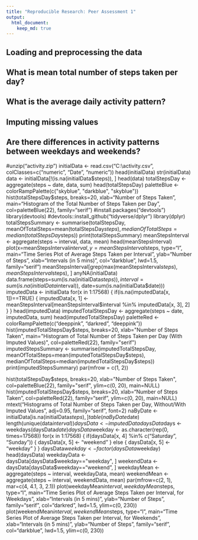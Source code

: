```yaml
---
title: "Reproducible Research: Peer Assessment 1"
output: 
  html_document:
    keep_md: true
---
```



## Loading and preprocessing the data



## What is mean total number of steps taken per day?



## What is the average daily activity pattern?



## Imputing missing values



## Are there differences in activity patterns between weekdays and weekends?


#unzip("activity.zip")
initialData <- read.csv("C:\\activity.csv", colClasses=c("numeric", "Date", "numeric"))
head(initialData)
str(initialData)
data <- initialData[!(is.na(initialData$steps)), ]
head(data)
totalStepsDay <- aggregate(steps ~ date, data, sum)
head(totalStepsDay)
paletteBlue <- colorRampPalette(c("skyblue", "darkblue", "skyblue"))
hist(totalStepsDay$steps, breaks=20, xlab="Number of Steps Taken", 
main="Histogram of the Total Number of Steps Taken per Day",
col=paletteBlue(22), family="serif")
#install.packages("devtools")
library(devtools)
#devtools::install_github("tidyverse/dplyr")
library(dplyr)
totalStepsSummary <- summarise(totalStepsDay, meanOfTotalSteps=mean(totalStepsDay$steps),
medianOfTotalSteps=median(totalStepsDay$steps))
print(totalStepsSummary)
meanStepsInterval <- aggregate(steps ~ interval, data, mean)
head(meanStepsInterval)
plot(x=meanStepsInterval$interval, y=meanStepsInterval$steps, type="l",
     main="Time Series Plot of Average Steps Taken per Interval",
     ylab="Number of Steps", xlab="Intervals (in 5 mins)",
     col="darkblue", lwd=1.5, family="serif")
meanStepsInterval[grep(max(meanStepsInterval$steps), meanStepsInterval$steps), ]
anyNA(initialData)
data.frame(steps=sum(is.na(initialData$steps)), 
           interval=sum(is.na(initialData$interval)), 
           date=sum(is.na(initialData$date)))
imputedData <- initialData
for(x in 1:17568) {
  if(is.na(imputedData[x, 1])==TRUE) {
    imputedData[x, 1] <- meanStepsInterval[meanStepsInterval$interval %in% imputedData[x, 3], 2]
  }
}
head(imputedData)
imputedTotalStepsDay <- aggregate(steps ~ date, imputedData, sum)
head(imputedTotalStepsDay)
paletteRed <- colorRampPalette(c("deeppink", "darkred", "deeppink"))
hist(imputedTotalStepsDay$steps, breaks=20, xlab="Number of Steps Taken", 
     main="Histogram of Total Number of Steps Taken per Day (With Imputed Values)",
     col=paletteRed(22), family="serif")
imputedStepsSummary <- summarise(imputedTotalStepsDay, 
                                 meanOfTotalSteps=mean(imputedTotalStepsDay$steps), 
                                 medianOfTotalSteps=median(imputedTotalStepsDay$steps))  
print(imputedStepsSummary)
par(mfrow = c(1, 2))

hist(totalStepsDay$steps, breaks=20, xlab="Number of Steps Taken", 
     col=paletteBlue(22), family="serif", ylim=c(0, 20), main=NULL)
hist(imputedTotalStepsDay$steps, breaks=20, xlab="Number of Steps Taken", 
     col=paletteRed(22), family="serif", ylim=c(0, 20), main=NULL)
mtext("Histograms of Total Number of Steps Taken per Day, Without/With Imputed Values",
      adj=0.95, family="serif", font=2)
naByDate <- initialData[is.na(initialData$steps), ]
table(naByDate$date)
length(unique(data$interval))
daysData <- imputedData
daysData$days <- weekdays(daysData$date)
daysData$weekday <- as.character(rep(0, times=17568))
for(x in 1:17568) {
  if(daysData[x, 4] %in% c("Saturday", "Sunday")) {
    daysData[x, 5] <- "weekend"
  } else {
    daysData[x, 5] <- "weekday"
  }
}
daysData$weekday <- factor(daysData$weekday)
head(daysData)
weekdayData <- daysData[daysData$weekday=="weekday", ]
weekendData <- daysData[daysData$weekday=="weekend", ]
weekdayMean <- aggregate(steps ~ interval, weekdayData, mean)
weekendMean <- aggregate(steps ~ interval, weekendData, mean)
par(mfrow=c(2, 1), mar=c(4, 4.1, 3, 2.1))
plot(weekdayMean$interval, weekdayMean$steps, type="l",
     main="Time Series Plot of Average Steps Taken per Interval, for Weekdays",
     xlab="Intervals (in 5 mins)", ylab="Number of Steps", family="serif",
     col="darkred", lwd=1.5, ylim=c(0, 230))
plot(weekendMean$interval, weekendMean$steps, type="l",
     main="Time Series Plot of Average Steps Taken per Interval, for Weekends",
     xlab="Intervals (in 5 mins)", ylab="Number of Steps", family="serif",
     col="darkblue", lwd=1.5, ylim=c(0, 230))

